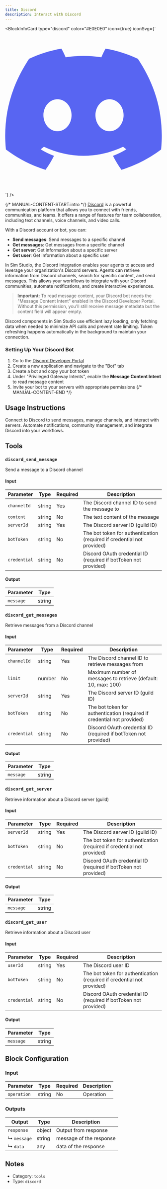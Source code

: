 ```yaml
---
title: Discord
description: Interact with Discord
---
```



<BlockInfoCard 
  type="discord"
  color="#E0E0E0"
  icon={true}
  iconSvg={`<svg className="block-icon"    viewBox="0 -28.5 256 256" version="1.1" xmlns="http://www.w3.org/2000/svg" xmlnsXlink="http://www.w3.org/1999/xlink" preserveAspectRatio="xMidYMid">
    <g>
        <path d="M216.856339,16.5966031 C200.285002,8.84328665 182.566144,3.2084988 164.041564,0 C161.766523,4.11318106 159.108624,9.64549908 157.276099,14.0464379 C137.583995,11.0849896 118.072967,11.0849896 98.7430163,14.0464379 C96.9108417,9.64549908 94.1925838,4.11318106 91.8971895,0 C73.3526068,3.2084988 55.6133949,8.86399117 39.0420583,16.6376612 C5.61752293,67.146514 -3.4433191,116.400813 1.08711069,164.955721 C23.2560196,181.510915 44.7403634,191.567697 65.8621325,198.148576 C71.0772151,190.971126 75.7283628,183.341335 79.7352139,175.300261 C72.104019,172.400575 64.7949724,168.822202 57.8887866,164.667963 C59.7209612,163.310589 61.5131304,161.891452 63.2445898,160.431257 C105.36741,180.133187 151.134928,180.133187 192.754523,160.431257 C194.506336,161.891452 196.298154,163.310589 198.110326,164.667963 C191.183787,168.842556 183.854737,172.420929 176.223542,175.320965 C180.230393,183.341335 184.861538,190.991831 190.096624,198.16893 C211.238746,191.588051 232.743023,181.531619 254.911949,164.955721 C260.227747,108.668201 245.831087,59.8662432 216.856339,16.5966031 Z M85.4738752,135.09489 C72.8290281,135.09489 62.4592217,123.290155 62.4592217,108.914901 C62.4592217,94.5396472 72.607595,82.7145587 85.4738752,82.7145587 C98.3405064,82.7145587 108.709962,94.5189427 108.488529,108.914901 C108.508531,123.290155 98.3405064,135.09489 85.4738752,135.09489 Z M170.525237,135.09489 C157.88039,135.09489 147.510584,123.290155 147.510584,108.914901 C147.510584,94.5396472 157.658606,82.7145587 170.525237,82.7145587 C183.391518,82.7145587 193.761324,94.5189427 193.539891,108.914901 C193.539891,123.290155 183.391518,135.09489 170.525237,135.09489 Z" fill="#5865F2" fillRule="nonzero">

</path>
    </g>
</svg>`}
/>

{/* MANUAL-CONTENT-START:intro */}
[Discord](https://discord.com) is a powerful communication platform that allows you to connect with friends, communities, and teams. It offers a range of features for team collaboration, including text channels, voice channels, and video calls.

With a Discord account or bot, you can:

- **Send messages**: Send messages to a specific channel
- **Get messages**: Get messages from a specific channel
- **Get server**: Get information about a specific server
- **Get user**: Get information about a specific user

In Sim Studio, the Discord integration enables your agents to access and leverage your organization's Discord servers. Agents can retrieve information from Discord channels, search for specific content, and send messages. This allows your workflows to integrate with your Discord communities, automate notifications, and create interactive experiences.

> **Important:** To read message content, your Discord bot needs the "Message Content Intent" enabled in the Discord Developer Portal. Without this permission, you'll still receive message metadata but the content field will appear empty.

Discord components in Sim Studio use efficient lazy loading, only fetching data when needed to minimize API calls and prevent rate limiting. Token refreshing happens automatically in the background to maintain your connection.

### Setting Up Your Discord Bot

1. Go to the [Discord Developer Portal](https://discord.com/developers/applications)
2. Create a new application and navigate to the "Bot" tab
3. Create a bot and copy your bot token
4. Under "Privileged Gateway Intents", enable the **Message Content Intent** to read message content
5. Invite your bot to your servers with appropriate permissions
   {/* MANUAL-CONTENT-END */}

## Usage Instructions

Connect to Discord to send messages, manage channels, and interact with servers. Automate notifications, community management, and integrate Discord into your workflows.

## Tools

### `discord_send_message`

Send a message to a Discord channel

#### Input

| Parameter    | Type   | Required | Description                                                              |
| ------------ | ------ | -------- | ------------------------------------------------------------------------ |
| `channelId`  | string | Yes      | The Discord channel ID to send the message to                            |
| `content`    | string | No       | The text content of the message                                          |
| `serverId`   | string | Yes      | The Discord server ID \(guild ID\)                                       |
| `botToken`   | string | No       | The bot token for authentication \(required if credential not provided\) |
| `credential` | string | No       | Discord OAuth credential ID \(required if botToken not provided\)        |

#### Output

| Parameter | Type   |
| --------- | ------ |
| `message` | string |

### `discord_get_messages`

Retrieve messages from a Discord channel

#### Input

| Parameter    | Type   | Required | Description                                                              |
| ------------ | ------ | -------- | ------------------------------------------------------------------------ |
| `channelId`  | string | Yes      | The Discord channel ID to retrieve messages from                         |
| `limit`      | number | No       | Maximum number of messages to retrieve \(default: 10, max: 100\)         |
| `serverId`   | string | Yes      | The Discord server ID \(guild ID\)                                       |
| `botToken`   | string | No       | The bot token for authentication \(required if credential not provided\) |
| `credential` | string | No       | Discord OAuth credential ID \(required if botToken not provided\)        |

#### Output

| Parameter | Type   |
| --------- | ------ |
| `message` | string |

### `discord_get_server`

Retrieve information about a Discord server (guild)

#### Input

| Parameter    | Type   | Required | Description                                                              |
| ------------ | ------ | -------- | ------------------------------------------------------------------------ |
| `serverId`   | string | Yes      | The Discord server ID \(guild ID\)                                       |
| `botToken`   | string | No       | The bot token for authentication \(required if credential not provided\) |
| `credential` | string | No       | Discord OAuth credential ID \(required if botToken not provided\)        |

#### Output

| Parameter | Type   |
| --------- | ------ |
| `message` | string |

### `discord_get_user`

Retrieve information about a Discord user

#### Input

| Parameter    | Type   | Required | Description                                                              |
| ------------ | ------ | -------- | ------------------------------------------------------------------------ |
| `userId`     | string | Yes      | The Discord user ID                                                      |
| `botToken`   | string | No       | The bot token for authentication \(required if credential not provided\) |
| `credential` | string | No       | Discord OAuth credential ID \(required if botToken not provided\)        |

#### Output

| Parameter | Type   |
| --------- | ------ |
| `message` | string |

## Block Configuration

### Input

| Parameter   | Type   | Required | Description |
| ----------- | ------ | -------- | ----------- |
| `operation` | string | No       | Operation   |

### Outputs

| Output      | Type   | Description             |
| ----------- | ------ | ----------------------- |
| `response`  | object | Output from response    |
| ↳ `message` | string | message of the response |
| ↳ `data`    | any    | data of the response    |

## Notes

- Category: `tools`
- Type: `discord`
